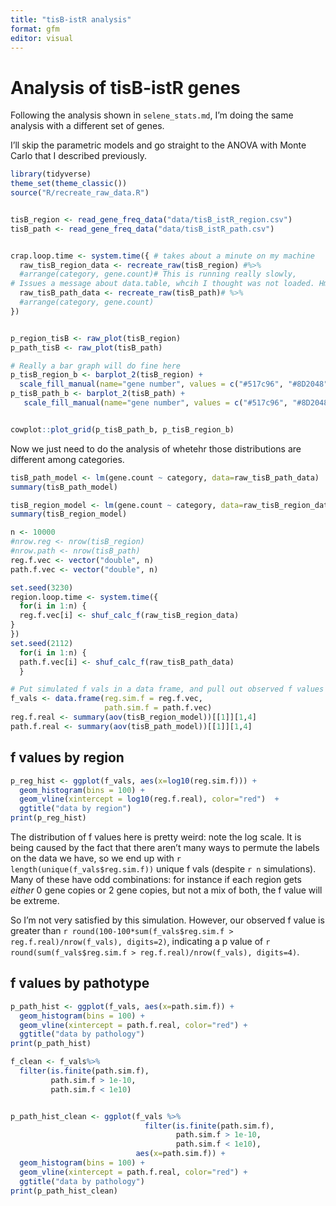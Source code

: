 ```yaml
---
title: "tisB-istR analysis"
format: gfm
editor: visual
---
```


# Analysis of tisB-istR genes

Following the analysis shown in `selene_stats.md`, I'm doing the same analysis with a different set of genes.

I'll skip the parametric models and go straight to the ANOVA with Monte Carlo that I described previously.

```r
library(tidyverse)
theme_set(theme_classic())
source("R/recreate_raw_data.R")


tisB_region <- read_gene_freq_data("data/tisB_istR_region.csv") 
tisB_path <- read_gene_freq_data("data/tisB_istR_path.csv") 


crap.loop.time <- system.time({ # takes about a minute on my machine
  raw_tisB_region_data <- recreate_raw(tisB_region) #%>%
  #arrange(category, gene.count)# This is running really slowly,
# Issues a message about data.table, whcih I thought was not loaded. Hmmm....
  raw_tisB_path_data <- recreate_raw(tisB_path)# %>%
  #arrange(category, gene.count)
})


p_region_tisB <- raw_plot(tisB_region)
p_path_tisB <- raw_plot(tisB_path)

# Really a bar graph will do fine here
p_tisB_region_b <- barplot_2(tisB_region) + 
  scale_fill_manual(name="gene number", values = c("#517c96", "#8D2048"))
p_tisB_path_b <- barplot_2(tisB_path) +
   scale_fill_manual(name="gene number", values = c("#517c96", "#8D2048"))


cowplot::plot_grid(p_tisB_path_b, p_tisB_region_b)
```
Now we just need to do the analysis of whetehr those distributions are different among categories.

```r
tisB_path_model <- lm(gene.count ~ category, data=raw_tisB_path_data)
summary(tisB_path_model)
```
```r
tisB_region_model <- lm(gene.count ~ category, data=raw_tisB_region_data)
summary(tisB_region_model)
```

```r
n <- 10000
#nrow.reg <- nrow(tisB_region)
#nrow.path <- nrow(tisB_path)
reg.f.vec <- vector("double", n)
path.f.vec <- vector("double", n)

set.seed(3230)
region.loop.time <- system.time({
  for(i in 1:n) {
  reg.f.vec[i] <- shuf_calc_f(raw_tisB_region_data)
}
})
set.seed(2112)
  for(i in 1:n) {
  path.f.vec[i] <- shuf_calc_f(raw_tisB_path_data)
  }

# Put simulated f vals in a data frame, and pull out observed f values from the model
f_vals <- data.frame(reg.sim.f = reg.f.vec,
                     path.sim.f = path.f.vec)
reg.f.real <- summary(aov(tisB_region_model))[[1]][1,4]
path.f.real <- summary(aov(tisB_path_model))[[1]][1,4]

```

## f values by region
```r
p_reg_hist <- ggplot(f_vals, aes(x=log10(reg.sim.f))) + 
  geom_histogram(bins = 100) + 
  geom_vline(xintercept = log10(reg.f.real), color="red")  + 
  ggtitle("data by region")
print(p_reg_hist)
```
The distribution of f values here is pretty weird: note the log scale. It is being caused by the fact that there aren't many ways to permute the labels on the data we have, so we end up with `r length(unique(f_vals$reg.sim.f))` unique f vals (despite `r n` simulations). Many of these have odd combinations: for instance if each region gets *either* 0 gene copies or 2 gene copies, but not a mix of both, the f value will be extreme. 

So I'm not very satisfied by this simulation. However, our observed f value is greater than `r round(100-100*sum(f_vals$reg.sim.f > reg.f.real)/nrow(f_vals), digits=2)`, indicating a p value of `r round(sum(f_vals$reg.sim.f > reg.f.real)/nrow(f_vals), digits=4)`.

## f values by pathotype

```r
p_path_hist <- ggplot(f_vals, aes(x=path.sim.f)) + 
  geom_histogram(bins = 100) + 
  geom_vline(xintercept = path.f.real, color="red") + 
  ggtitle("data by pathology")
print(p_path_hist)
```


```r
f_clean <- f_vals%>%
  filter(is.finite(path.sim.f),
         path.sim.f > 1e-10,
         path.sim.f < 1e10)


p_path_hist_clean <- ggplot(f_vals %>%
                              filter(is.finite(path.sim.f),
                                     path.sim.f > 1e-10,
                                     path.sim.f < 1e10), 
                            aes(x=path.sim.f)) + 
  geom_histogram(bins = 100) + 
  geom_vline(xintercept = path.f.real, color="red") + 
  ggtitle("data by pathology")
print(p_path_hist_clean)
```





